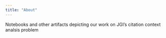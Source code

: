 ```yaml
---
title: "About"
---
```


Notebooks and other artifacts depicting our work on JGI's citation context analsis problem

